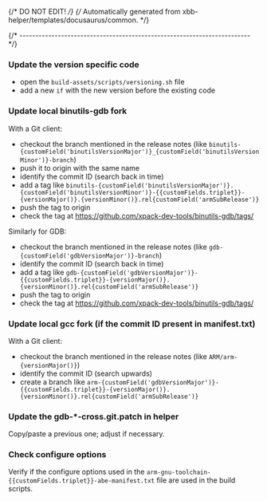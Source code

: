 {/* DO NOT EDIT! */}
{/* Automatically generated from xbb-helper/templates/docusaurus/common. */}



{/* ------------------------------------------------------------------------ */}

### Update the version specific code

- open the `build-assets/scripts/versioning.sh` file
- add a new `if` with the new version before the existing code

### Update local binutils-gdb fork

With a Git client:

- checkout the branch mentioned in the release notes
  (like <code>binutils-{customField('binutilsVersionMajor')}_{customField('binutilsVersionMinor')}-branch</code>)
- push it to origin with the same name
- identify the commit ID (search back in time)
- add a tag like <code>binutils-{customField('binutilsVersionMajor')}.{customField('binutilsVersionMinor')}-{{customFields.triplet}}-{versionMajor()}.{versionMinor()}.rel{customField('armSubRelease')}</code>
- push the tag to origin
- check the tag at https://github.com/xpack-dev-tools/binutils-gdb/tags/

Similarly for GDB:

- checkout the branch mentioned in the release notes
  (like <code>gdb-{customField('gdbVersionMajor')}-branch</code>)
- identify the commit ID (search back in time)
- add a tag like <code>gdb-{customField('gdbVersionMajor')}-{{customFields.triplet}}-{versionMajor()}.{versionMinor()}.rel{customField('armSubRelease')}</code>
- push the tag to origin
- check the tag at https://github.com/xpack-dev-tools/binutils-gdb/tags/

### Update local gcc fork (if the commit ID present in manifest.txt)

With a Git client:

- checkout the branch mentioned in the release notes
  (like <code>ARM/arm-{versionMajor()}</code>)
- identify the commit ID (search upwards)
- create a branch like <code>arm-{customField('gdbVersionMajor')}-{{customFields.triplet}}-{versionMajor()}.{versionMinor()}.rel{customField('armSubRelease')}</code>

### Update the gdb-*-cross.git.patch in helper

Copy/paste a previous one; adjust if necessary.

### Check configure options

Verify if the configure options used in
the <code>arm-gnu-toolchain-{{customFields.triplet}}-abe-manifest.txt</code> file
are used in the build scripts.

